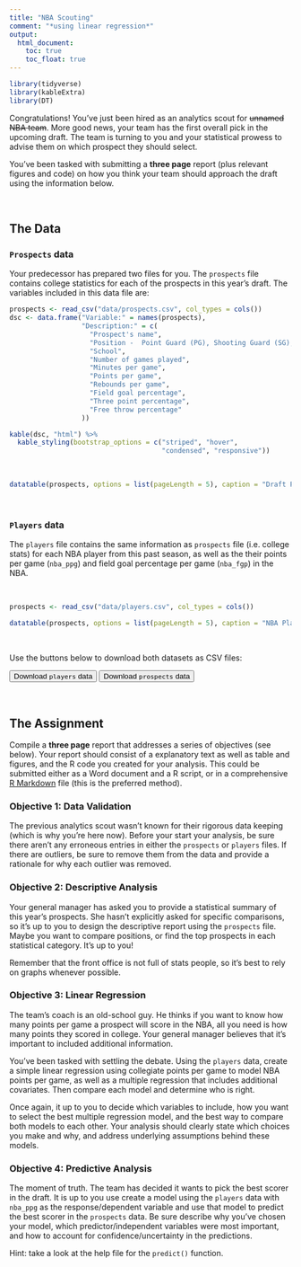 ```yaml
---
title: "NBA Scouting"
comment: "*using linear regression*"
output:
  html_document:
    toc: true
    toc_float: true
---
```


```r
library(tidyverse)
library(kableExtra)
library(DT)
```

Congratulations! You've just been hired as an analytics scout for ~~unnamed NBA team~~. More good news, your team has the first overall pick in the upcoming draft. The team is turning to you and your statistical prowess to advise them on which prospect they should select. 

You've been tasked with submitting a **three page** report (plus relevant figures and code) on how you think your team should approach the draft using the information below. 

\  

## The Data

### `Prospects` data
Your predecessor has prepared two files for you. The `prospects` file contains college statistics for each of the prospects in this year's draft. The variables included in this data file are:

```r

prospects <- read_csv("data/prospects.csv", col_types = cols())
dsc <- data.frame("Variable:" = names(prospects),
                  "Description:" = c(
                    "Prospect's name",
                    "Position -  Point Guard (PG), Shooting Guard (SG), Small Forward (SF), Power Forward (PF), Center (C)",
                    "School",
                    "Number of games played",
                    "Minutes per game",
                    "Points per game",
                    "Rebounds per game",
                    "Field goal percentage",
                    "Three point percentage",
                    "Free throw percentage"
                  ))

kable(dsc, "html") %>%
  kable_styling(bootstrap_options = c("striped", "hover",
                                      "condensed", "responsive"))
```
\  
```r

datatable(prospects, options = list(pageLength = 5), caption = "Draft Prospects Collegiate Stats", rownames = FALSE)
```

\  

### `Players` data
  
The `players` file contains the same information as `prospects` file (i.e. college stats) for each NBA player from this past season, as well as the their points per game (`nba_ppg`) and field goal percentage per game (`nba_fgp`) in the NBA.

\  

```r

prospects <- read_csv("data/players.csv", col_types = cols())

datatable(prospects, options = list(pageLength = 5), caption = "NBA Players Collegiate Stats", rownames = FALSE)
```

\  

Use the buttons below to download both datasets as CSV files:

<button type="button" class="btn btn-success" onclick="location.href = 'https://justinmillar.github.io/STA6093/data/players.csv';">Download `players` data</button>
<button type="button" class="btn btn-success" onclick="location.href = 'https://justinmillar.github.io/STA6093/data/prospects.csv';">Download `prospects` data</button>

\  

## The Assignment

Compile a **three page** report that addresses a series of objectives (see below). Your report should consist of a explanatory text as well as table and figures, and the R code you created for your analysis. This could be submitted either as a Word document and a R script, or in a comprehensive [R Markdown](https://rmarkdown.rstudio.com/) file (this is the preferred method). 

### Objective 1: Data Validation

The previous analytics scout wasn't known for their rigorous data keeping (which is why you're here now). Before your start your analysis, be sure there aren't any erroneous entries in either the `prospects` or `players` files. If there are outliers, be sure to remove them from the data and provide a rationale for why each outlier was removed.

### Objective 2: Descriptive Analysis

Your general manager has asked you to provide a statistical summary of this year's prospects. She hasn't explicitly asked for specific comparisons, so it's up to you to design the descriptive report using the `prospects` file. Maybe you want to compare positions, or find the top prospects in each statistical category. It's up to you!

Remember that the front office is not full of stats people, so it's best to rely on graphs whenever possible.   

### Objective 3: Linear Regression

The team's coach is an old-school guy. He thinks if you want to know how many points per game a prospect will score in the NBA, all you need is how many points they scored in college. Your general manager believes that it's important to included additional information.

You've been tasked with settling the debate. Using the `players` data, create a simple linear regression using collegiate points per game to model NBA points per game, as well as a multiple regression that includes additional covariates. Then compare each model and determine who is right.

Once again, it up to you to decide which variables to include, how you want to select the best multiple regression model, and the best way to compare both models to each other. Your analysis should clearly state which choices you make and why, and address underlying assumptions behind these models.

### Objective 4: Predictive Analysis

The moment of truth. The team has decided it wants to pick the best scorer in the draft. It is up to you use create a model using the `players` data with `nba_ppg` as the response/dependent variable and use that model to predict the best scorer in the `prospects` data. Be sure describe why you've chosen your model, which predictor/independent variables were most important, and how to account for confidence/uncertainty in the predictions.

Hint: take a look at the help file for the `predict()` function.


